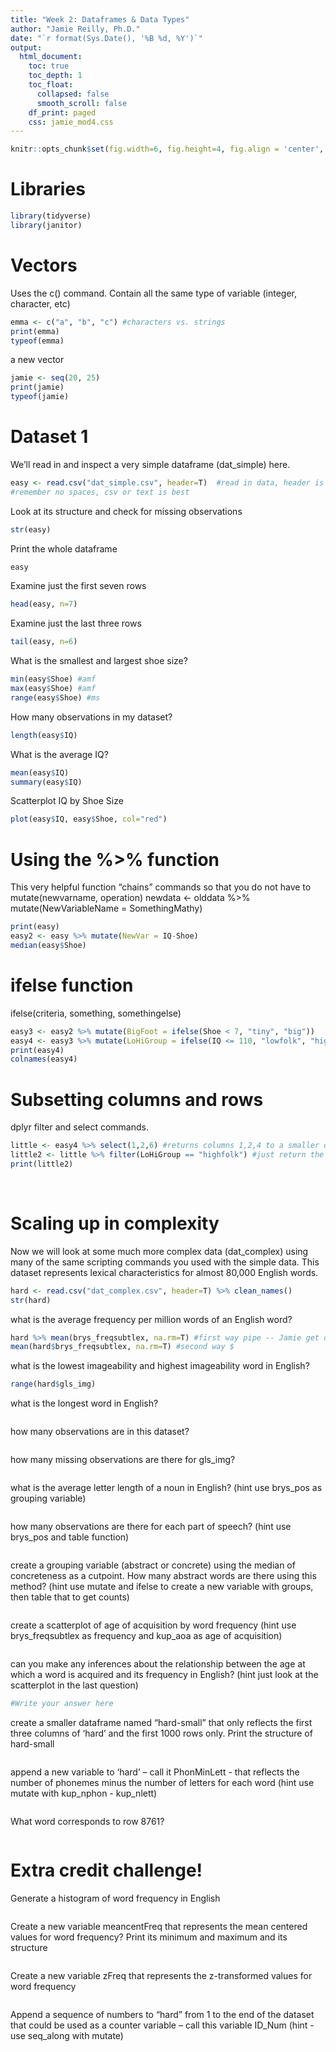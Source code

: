 ```yaml
---
title: "Week 2: Dataframes & Data Types"
author: "Jamie Reilly, Ph.D."
date: "`r format(Sys.Date(), '%B %d, %Y')`"
output:
  html_document:
    toc: true
    toc_depth: 1
    toc_float:
      collapsed: false
      smooth_scroll: false
    df_print: paged
    css: jamie_mod4.css
---
```


```r
knitr::opts_chunk$set(fig.width=6, fig.height=4, fig.align = 'center', fig.path='Figs/', echo=TRUE, tidy=TRUE, message=F, warning=F, cache=T)
```

# Libraries 
```r
library(tidyverse)
library(janitor)
```

# Vectors
Uses the c() command. Contain all the same type of variable (integer, character, etc)
```r
emma <- c("a", "b", "c") #characters vs. strings
print(emma)
typeof(emma)
```

a new vector
```r
jamie <- seq(20, 25)
print(jamie)
typeof(jamie)
```

# Dataset 1
We'll read in and inspect a very simple dataframe (dat_simple) here.  
```r
easy <- read.csv("dat_simple.csv", header=T)  #read in data, header is first row
#remember no spaces, csv or text is best
```

Look at its structure and check for missing observations
```r
str(easy)
```

Print the whole dataframe
```r
easy
```

Examine just the first seven rows
```r
head(easy, n=7)
```

Examine just the last three rows
```r
tail(easy, n=6)
```

What is the smallest and largest shoe size?
```r
min(easy$Shoe) #amf
max(easy$Shoe) #amf
range(easy$Shoe) #ms
```

How many observations in my dataset?
```r
length(easy$IQ)
```

What is the average IQ?
```r
mean(easy$IQ)
summary(easy$IQ)
```

Scatterplot IQ by Shoe Size
```r
plot(easy$IQ, easy$Shoe, col="red")
```

# Using the %>% function
This very helpful function "chains" commands so that you do not have to
mutate(newvarname, operation)
newdata <- olddata %>% mutate(NewVariableName = SomethingMathy)
```r
print(easy)
easy2 <- easy %>% mutate(NewVar = IQ-Shoe)
median(easy$Shoe)
```

# ifelse function
ifelse(criteria, something, somethingelse)
```r
easy3 <- easy2 %>% mutate(BigFoot = ifelse(Shoe < 7, "tiny", "big"))
easy4 <- easy3 %>% mutate(LoHiGroup = ifelse(IQ <= 110, "lowfolk", "highfolk"))
print(easy4)
colnames(easy4)
```


# Subsetting columns and rows
dplyr filter and select commands. 
```r
little <- easy4 %>% select(1,2,6) #returns columns 1,2,4 to a smaller dataframe called 'little'
little2 <- little %>% filter(LoHiGroup == "highfolk") #just return the highfolk
print(little2)
```
<br />

# Scaling up in complexity
Now we will look at some much more complex data (dat_complex) using many of the same scripting commands you used with the simple data.  This dataset represents lexical characteristics for almost 80,000 English words. 

```r
hard <- read.csv("dat_complex.csv", header=T) %>% clean_names()
str(hard)
```

what is the average frequency per million words of an English word?
```r
hard %>% mean(brys_freqsubtlex, na.rm=T) #first way pipe -- Jamie get on this!
mean(hard$brys_freqsubtlex, na.rm=T) #second way $
```

what is the lowest imageability and highest imageability word in English?
```r
range(hard$gls_img)
```

what is the longest word in English?
```r

```

how many observations are in this dataset?
```r

```

how many missing observations are there for gls_img?
```r

```

what is the average letter length of a noun in English?
(hint use brys_pos as grouping variable)
```r

```

how many observations are there for each part of speech?
(hint use brys_pos and table function)
```r

```

create a grouping variable (abstract or concrete) using the median of concreteness as a cutpoint.
How many abstract words are there using this method?
(hint use mutate and ifelse to create a new variable with groups, then table that to get counts)
```r

```

create a scatterplot of age of acquisition by word frequency
(hint use brys_freqsubtlex as frequency and kup_aoa as age of acquisition)
```r

```

can you make any inferences about the relationship between the age at which a word is acquired and its frequency in English?
(hint just look at the scatterplot in the last question)
```r
#Write your answer here
```

create a smaller dataframe named "hard-small" that only reflects the first three columns of 'hard' and the first 1000 rows only.  Print the structure of hard-small

```r

```

append a new variable to 'hard' -- call it PhonMinLett - that reflects the number of phonemes minus the number of letters for each word
(hint use mutate with kup_nphon - kup_nlett)
```r

```

What word corresponds to row 8761?
```r

```


# Extra credit challenge!
Generate a histogram of word frequency in English
```r

```

Create a new variable meancentFreq that represents the mean centered values for word frequency?
Print its minimum and maximum and its structure

```r

```

Create a new variable zFreq that represents the z-transformed values for word frequency

```r

```

Append a sequence of numbers to "hard" from 1 to the end of the dataset that could be used as a counter variable -- call this variable ID_Num 
(hint - use seq_along with mutate)
```r

```


